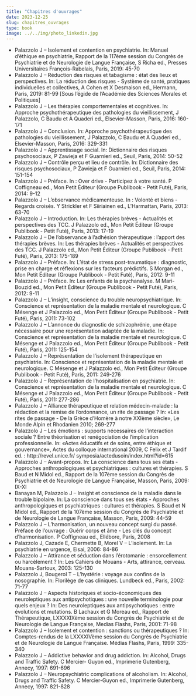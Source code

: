 ```yaml
---
title: "Chapitres d'ouvrages"
date: 2023-12-25
slug: chapitres_ouvrages  
type: book
image: ../../img/photo_linkedin.jpg
---
```


- Palazzolo J – Isolement et contention en psychiatrie. In: Manuel d’éthique en psychiatrie, Rapport de la 117ème session du Congrès de Psychiatrie et de Neurologie de Langue Française, S Richa ed., Presses Universitaires François-Rabelais, Paris, 2019: 45-70
- Palazzolo J – Réduction des risques et tabagisme : état des lieux et perspectives. In: La réduction des risques - Système de santé, pratiques individuelles et collectives, A Cohen et X Desmaison ed., Hermann, Paris, 2019: 81-99 [Sous l’égide de l’Académie des Sciences Morales et Politiques]
- Palazzolo J – Les thérapies comportementales et cognitives. In: Approche psychothérapeutique des pathologies du vieillissement, J Palazzolo, C Baudu et A Quaderi ed., Elsevier-Masson, Paris, 2016: 160-171
- Palazzolo J – Conclusion. In: Approche psychothérapeutique des pathologies du vieillissement, J Palazzolo, C Baudu et A Quaderi ed., Elsevier-Masson, Paris, 2016: 329-331
- Palazzolo J – Apprentissage social. In: Dictionnaire des risques psychosociaux, P Zawieja et F Guarnieri ed., Seuil, Paris, 2014: 50-52
- Palazzolo J – Contrôle perçu et lieu de contrôle. In: Dictionnaire des risques psychosociaux, P Zawieja et F Guarnieri ed., Seuil, Paris, 2014: 151-154
- Palazzolo J – Préface. In : Over drive - Participez à votre santé. P Coffigneau ed., Mon Petit Éditeur (Groupe Publibook - Petit Futé), Paris, 2014: 9-12
- Palazzolo J – L’observance médicamenteuse. In : Volonté et biens - Regards croisés. Y Strickler et F Siiriainen ed., L’Harmattan, Paris, 2013: 63-70
- Palazzolo J – Introduction. In: Les thérapies brèves - Actualités et perspectives des TCC. J Palazzolo ed., Mon Petit Éditeur (Groupe Publibook - Petit Futé), Paris, 2013: 17-19
- Palazzolo J – De l’observance à l’adhésion thérapeutique : l’apport des thérapies brèves. In: Les thérapies brèves - Actualités et perspectives des TCC. J Palazzolo ed., Mon Petit Éditeur (Groupe Publibook - Petit Futé), Paris, 2013: 175-189
- Palazzolo J – Préface. In: L’état de stress post-traumatique : diagnostic, prise en charge et réflexions sur les facteurs prédictifs. S Morgan ed., Mon Petit Éditeur (Groupe Publibook - Petit Futé), Paris, 2012: 9-11
- Palazzolo J – Préface. In: Les enfants de la psychanalyse. M Mari-Bouzid ed., Mon Petit Éditeur (Groupe Publibook - Petit Futé), Paris, 2012: 9-11
- Palazzolo J – L’insight, conscience du trouble neuropsychiatrique. In: Conscience et représentation de la maladie mentale et neurologique. C Mésenge et J Palazzolo ed., Mon Petit Éditeur (Groupe Publibook - Petit Futé), Paris, 2011: 73-102
- Palazzolo J – L’annonce du diagnostic de schizophrénie, une étape nécessaire pour une représentation adaptée de la maladie. In: Conscience et représentation de la maladie mentale et neurologique. C Mésenge et J Palazzolo ed., Mon Petit Éditeur (Groupe Publibook - Petit Futé), Paris, 2011: 125-154
- Palazzolo J – Représentation de l’isolement thérapeutique en psychiatrie. In: Conscience et représentation de la maladie mentale et neurologique. C Mésenge et J Palazzolo ed., Mon Petit Éditeur (Groupe Publibook - Petit Futé), Paris, 2011: 249-276
- Palazzolo J – Représentation de l’hospitalisation en psychiatrie. In: Conscience et représentation de la maladie mentale et neurologique. C Mésenge et J Palazzolo ed., Mon Petit Éditeur (Groupe Publibook - Petit Futé), Paris, 2011: 277-286
- Palazzolo J – Alliance thérapeutique et relation médecin-malade : la rédaction et la remise de l’ordonnance, un rite de passage ? In: «Les rites de passage - De la Grèce d’Homère à notre XXIème siècle», Le Monde Alpin et Rhodanien 2010; 269-277
- Palazzolo J – Les émotions : supports nécessaires de l’interaction sociale ? Entre théorisation et renégociation de l’implication professionnelle. In: «Actes éducatifs et de soins, entre éthique et gouvernance», Actes du colloque international 2009, C Felix et J Tardif ed. : http://revel.unice.fr/ symposia/actedusoin/index.html?id=615
- Palazzolo J – Avant-propos. In: La conscience dans tous ses états - Approches anthropologiques et psychiatriques : cultures et thérapies. S Baud et N Midol ed., Rapport de la 107ème session du Congrès de Psychiatrie et de Neurologie de Langue Française, Masson, Paris, 2009: IX-XI
- Banayan M, Palazzolo J – Insight et conscience de la maladie dans le trouble bipolaire. In: La conscience dans tous ses états - Approches anthropologiques et psychiatriques : cultures et thérapies. S Baud et N Midol ed., Rapport de la 107ème session du Congrès de Psychiatrie et de Neurologie de Langue Française, Masson, Paris, 2009: 44-59
- Palazzolo J – L’harmonisation, un nouveau concept surgi du passé. Préface de l’ouvrage : Guérir corps et âme - Les clés du concept d’harmonisation. P Coffigneau ed., Ellébore, Paris, 2008
- Palazzolo J, Cazade E, Chermette B, Morel V – L’isolement. In: La psychiatrie en urgence, Eisai, 2006: 84-86
- Palazzolo J – Attirance et séduction dans l’érotomanie : ensorcellement ou harcèlement ? In: Les Cahiers de Mouans - Arts, attirance, cerveau. Mouans-Sartoux, 2003: 125-130
- Palazzolo J, Bougerol T – L’hystérie : voyage aux confins de la nosographie. In: Florilège de cas cliniques. Lundbeck ed., Paris, 2002: 71-77
- Palazzolo J – Aspects historiques et socio-économiques des neuroleptiques aux antipsychotiques : une nouvelle terminologie pour quels enjeux ? In: Des neuroleptiques aux antipsychotiques : entre évolutions et mutations. B Lachaux et G Moreau ed., Rapport de Thérapeutique, LXXXXIXème session du Congrès de Psychiatrie et de Neurologie de Langue Française, Medias Flashs, Paris, 2001: 71-98
- Palazzolo J – Isolement et contention : sanctions ou thérapeutiques ? In: Comptes-rendus de la LXXXXIVème session du Congrès de Psychiatrie et de Neurologie de Langue Française. Médias Flashs, Paris, 1999: 335-340
- Palazzolo J – Addictive behavior and drug addiction. In: Alcohol, Drugs and Traffic Safety. C Mercier- Guyon ed., Imprimerie Gutenberg, Annecy, 1997: 691-696
- Palazzolo J – Neuropsychiatric complications of alcoholism. In: Alcohol, Drugs and Traffic Safety. C Mercier-Guyon ed., Imprimerie Gutenberg, Annecy, 1997: 821-828
